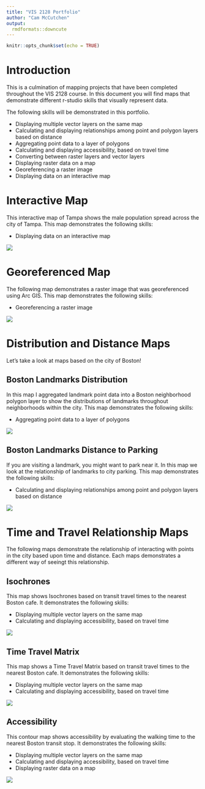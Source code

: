 ```yaml
---
title: "VIS 2128 Portfolio"
author: "Cam McCutchen"
output: 
  rmdformats::downcute
---
```

```r
knitr::opts_chunk$set(echo = TRUE)
```
# Introduction

This is a culmination of mapping projects that have been completed throughout the VIS 2128 course. In this document you will find maps that demonstrate different r-studio skills that visually represent data. 


The following skills will be demonstrated in this portfolio.

* Displaying multiple vector layers on the same map
* Calculating and displaying relationships among point and polygon layers based on distance
* Aggregating point data to a layer of polygons
* Calculating and displaying accessibility, based on travel time
* Converting between raster layers and vector layers
* Displaying raster data on a map
* Georeferencing a raster image
* Displaying data on an interactive map

# Interactive Map
This interactive map of Tampa shows the male population spread across the city of Tampa. This map demonstrates the following skills: 

* Displaying data on an interactive map

[![](thumbnails/interactive_map.JPG)](https://cammccutchen.github.io/portfolio_1/fullsize/Tampa_Male_Population.html){target="_blank"}

# Georeferenced Map
The following map demonstrates a raster image that was georeferenced using Arc GIS. This map demonstrates the following skills: 

* Georeferencing a raster image

[![](thumbnails/Georeferenced_map.jpg)](https://cammccutchen.github.io/portfolio_1/fullsize/Georeferenced_map.pdf){target="_blank"}

# Distribution and Distance Maps
Let's take a look at maps based on the city of Boston!

## Boston Landmarks Distribution
In this map I aggregated landmark point data into a Boston neighborhood polygon layer to show the distributions of landmarks throughout neighborhoods within the city. This map demonstrates the following skills:

* Aggregating point data to a layer of polygons

[![](thumbnails/point_data_polygon.JPG)](https://cammccutchen.github.io/portfolio_1/fullsize/point_data_polygons.pdf){target="_blank"}

## Boston Landmarks Distance to Parking
If you are visiting a landmark, you might want to park near it. In this map we look at the relationship of landmarks to city parking. This map demonstrates the following skills:

* Calculating and displaying relationships among point and polygon layers based on distance

[![](thumbnails/distance_map.jpg)](https://cammccutchen.github.io/portfolio_1/fullsize/distance_map.pdf){target="_blank"}

# Time and Travel Relationship Maps
The following maps demonstrate the relationship of interacting with points in the city based upon time and distance. Each maps demonstrates a different way of seeingt this relationship. 

## Isochrones
This map shows Isochrones based on transit travel times to the nearest Boston cafe. It demonstrates the following skills:

* Displaying multiple vector layers on the same map
* Calculating and displaying accessibility, based on travel time

[![](thumbnails/Isochrone_JPG.jpg)](https://cammccutchen.github.io/portfolio_1/fullsize/Isochrone_maps.pdf){target="_blank"}

## Time Travel Matrix
This map shows a Time Travel Matrix based on transit travel times to the nearest Boston cafe. It demonstrates the following skills:

* Displaying multiple vector layers on the same map
* Calculating and displaying accessibility, based on travel time

[![](thumbnails/Travel_Time_Matrix_JPG.jpg)](https://cammccutchen.github.io/portfolio_1/fullsize/Travel_Time_Matrix.pdf){target="_blank"}

## Accessibility
This contour map shows accessibility by evaluating the walking time to the nearest Boston transit stop. It demonstrates the following skills:

* Displaying multiple vector layers on the same map
* Calculating and displaying accessibility, based on travel time
* Displaying raster data on a map

[![](thumbnails/Raster_Maps.jpg)](https://cammccutchen.github.io/portfolio_1/thumbnails/Raster_Maps.jpg){target="_blank"}

